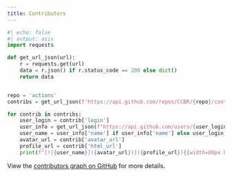 ```yaml
---
title: Contributors
---
```


::: {layout-ncol=5}

```python
#| echo: false
#| output: asis
import requests

def get_url_json(url):
    r = requests.get(url)
    data = r.json() if r.status_code == 200 else dict()
    return data


repo = 'actions'
contribs = get_url_json(f'https://api.github.com/repos/CCBR/{repo}/contributors')

for contrib in contribs:
    user_login = contrib['login']
    user_info = get_url_json(f"https://api.github.com/users/{user_login}")
    user_name = user_info['name'] if user_info['name'] else user_login
    avatar_url = contrib['avatar_url']
    profile_url = contrib['html_url']
    print(f"[![{user_name}]({avatar_url})]({profile_url}){{width=80px height=80px}}\n")
```

:::


View the [contributors graph on GitHub](https://github.com/CCBR/actions/graphs/contributors) for more details.
